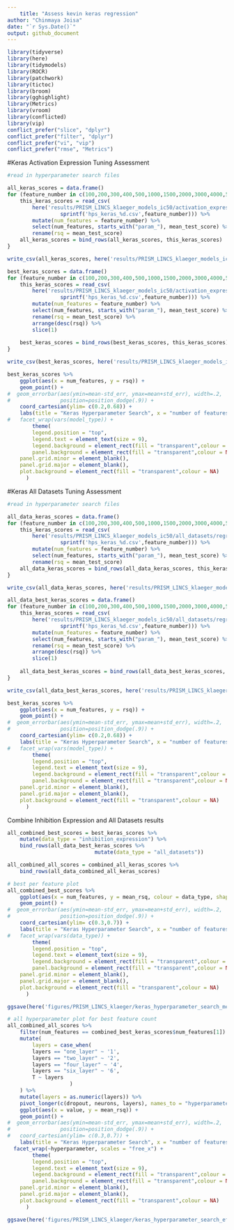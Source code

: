 ```yaml
---
	title: "Assess kevin keras regression"
author: "Chinmaya Joisa"
date: "`r Sys.Date()`"
output: github_document
---
```

	
```r
library(tidyverse)
library(here)
library(tidymodels)
library(ROCR)
library(patchwork)
library(tictoc)
library(broom)
library(gghighlight)
library(Metrics)
library(vroom)
library(conflicted)
library(vip)
conflict_prefer("slice", "dplyr")
conflict_prefer("filter", "dplyr")
conflict_prefer("vi", "vip")
conflict_prefer("rmse", "Metrics")
```

#Keras Activation Expression Tuning Assessment

```r

#read in hyperparameter search files

all_keras_scores = data.frame()
for (feature_number in c(100,200,300,400,500,1000,1500,2000,3000,4000,5000)) {
	this_keras_scores = read_csv(
		here('results/PRISM_LINCS_klaeger_models_ic50/activation_expression/regression/keras/results',
				 sprintf('hps_keras_%d.csv',feature_number))) %>% 
		mutate(num_features = feature_number) %>% 
		select(num_features, starts_with("param_"), mean_test_score) %>%
		rename(rsq = mean_test_score)
	all_keras_scores = bind_rows(all_keras_scores, this_keras_scores)
}

write_csv(all_keras_scores, here('results/PRISM_LINCS_klaeger_models_ic50/activation_expression/regression/keras/results/hyperparameter_search_metrics.csv'))
```

```r
best_keras_scores = data.frame()
for (feature_number in c(100,200,300,400,500,1000,1500,2000,3000,4000,5000)) {
	this_keras_scores = read_csv(
		here('results/PRISM_LINCS_klaeger_models_ic50/activation_expression/regression/keras/results',
				 sprintf('hps_keras_%d.csv',feature_number))) %>% 
		mutate(num_features = feature_number) %>% 
		select(num_features, starts_with("param_"), mean_test_score) %>%
		rename(rsq = mean_test_score) %>% 
		arrange(desc(rsq)) %>% 
		slice(1)
	
	best_keras_scores = bind_rows(best_keras_scores, this_keras_scores)
}

write_csv(best_keras_scores, here('results/PRISM_LINCS_klaeger_models_ic50/activation_expression/regression/keras/results/best_hyperparameter_search_metrics.csv'))
```


```r
best_keras_scores %>%
	ggplot(aes(x = num_features, y = rsq)) +
	geom_point() +
#  geom_errorbar(aes(ymin=mean-std_err, ymax=mean+std_err), width=.2,
#                position=position_dodge(.9)) +
	coord_cartesian(ylim= c(0.2,0.68)) +
	labs(title = "Keras Hyperparameter Search", x = "number of features", y = "R-squared") +
#	facet_wrap(vars(model_type)) +
		theme(
		legend.position = "top",
		legend.text = element_text(size = 9),
		legend.background = element_rect(fill = "transparent",colour = NA),
		panel.background = element_rect(fill = "transparent",colour = NA),
    panel.grid.minor = element_blank(),
    panel.grid.major = element_blank(),
    plot.background = element_rect(fill = "transparent",colour = NA)
      )
```


#Keras All Datasets Tuning Assessment

```r

#read in hyperparameter search files

all_data_keras_scores = data.frame()
for (feature_number in c(100,200,300,400,500,1000,1500,2000,3000,4000,5000)) {
	this_keras_scores = read_csv(
		here('results/PRISM_LINCS_klaeger_models_ic50/all_datasets/regression/keras/results',
				 sprintf('hps_keras_%d.csv',feature_number))) %>% 
		mutate(num_features = feature_number) %>% 
		select(num_features, starts_with("param_"), mean_test_score) %>%
		rename(rsq = mean_test_score)
	all_data_keras_scores = bind_rows(all_data_keras_scores, this_keras_scores)
}

write_csv(all_data_keras_scores, here('results/PRISM_LINCS_klaeger_models_ic50/all_datasets/regression/keras/results/hyperparameter_search_metrics.csv'))
```

```r
all_data_best_keras_scores = data.frame()
for (feature_number in c(100,200,300,400,500,1000,1500,2000,3000,4000,5000)) {
	this_keras_scores = read_csv(
		here('results/PRISM_LINCS_klaeger_models_ic50/all_datasets/regression/keras/results',
				 sprintf('hps_keras_%d.csv',feature_number))) %>% 
		mutate(num_features = feature_number) %>% 
		select(num_features, starts_with("param_"), mean_test_score) %>%
		rename(rsq = mean_test_score) %>% 
		arrange(desc(rsq)) %>% 
		slice(1)
	
	all_data_best_keras_scores = bind_rows(all_data_best_keras_scores, this_keras_scores)
}

write_csv(all_data_best_keras_scores, here('results/PRISM_LINCS_klaeger_models_ic50/all_datasets/regression/keras/results/best_hyperparameter_search_metrics.csv'))
```


```r
best_keras_scores %>%
	ggplot(aes(x = num_features, y = rsq)) +
	geom_point() +
#  geom_errorbar(aes(ymin=mean-std_err, ymax=mean+std_err), width=.2,
#                position=position_dodge(.9)) +
	coord_cartesian(ylim= c(0.2,0.68)) +
	labs(title = "Keras Hyperparameter Search", x = "number of features", y = "R-squared") +
#	facet_wrap(vars(model_type)) +
		theme(
		legend.position = "top",
		legend.text = element_text(size = 9),
		legend.background = element_rect(fill = "transparent",colour = NA),
		panel.background = element_rect(fill = "transparent",colour = NA),
    panel.grid.minor = element_blank(),
    panel.grid.major = element_blank(),
    plot.background = element_rect(fill = "transparent",colour = NA)
      )
```

Combine Inhibition Expression and All Datasets results

```r
all_combined_best_scores = best_keras_scores %>%
	mutate(data_type = "inhibition_expression") %>% 
	bind_rows(all_data_best_keras_scores %>% 
							mutate(data_type = "all_datasets"))

all_combined_all_scores = combined_all_keras_scores %>% 
	bind_rows(all_data_combined_all_keras_scores)
```


```r
# best per feature plot
all_combined_best_scores %>%
	ggplot(aes(x = num_features, y = mean_rsq, colour = data_type, shape = data_type)) +
	geom_point() +
#  geom_errorbar(aes(ymin=mean-std_err, ymax=mean+std_err), width=.2,
#                position=position_dodge(.9)) +
	coord_cartesian(ylim= c(0.3,0.7)) +
	labs(title = "Keras Hyperparameter Search", x = "number of features", y = "R-squared") +
#	facet_wrap(vars(data_type)) +
		theme(
		legend.position = "top",
		legend.text = element_text(size = 9),
		legend.background = element_rect(fill = "transparent",colour = NA),
		panel.background = element_rect(fill = "transparent",colour = NA),
    panel.grid.minor = element_blank(),
    panel.grid.major = element_blank(),
    plot.background = element_rect(fill = "transparent",colour = NA)
      )

ggsave(here('figures/PRISM_LINCS_klaeger/keras_hyperparameter_search_metrics.png'), width = 10.5, height = 10.5, units = "cm")
```

```r
# all hyperparameter plot for best feature count
all_combined_all_scores %>%
	filter(num_features == combined_best_keras_scores$num_features[1]) %>% 
	mutate(
		layers = case_when(
		layers == "one_layer" ~ '1',
		layers == "two_layer" ~ '2', 
		layers == "four_layer" ~ '4',
		layers == "six_layer" ~ '6', 
		T ~ layers
					)
	) %>%
	mutate(layers = as.numeric(layers)) %>% 
	pivot_longer(c(dropout, neurons, layers), names_to = "hyperparameter", values_to = "value") %>% 
	ggplot(aes(x = value, y = mean_rsq)) +
	geom_point() +
#  geom_errorbar(aes(ymin=mean-std_err, ymax=mean+std_err), width=.2,
#                position=position_dodge(.9)) +
#	coord_cartesian(ylim= c(0.3,0.7)) +
	labs(title = "Keras Hyperparameter Search", x = "number of features", y = "R-squared") +
  facet_wrap(~hyperparameter, scales = "free_x") +
		theme(
		legend.position = "top",
		legend.text = element_text(size = 9),
		legend.background = element_rect(fill = "transparent",colour = NA),
		panel.background = element_rect(fill = "transparent",colour = NA),
    panel.grid.minor = element_blank(),
    panel.grid.major = element_blank(),
    plot.background = element_rect(fill = "transparent",colour = NA)
      )

ggsave(here('figures/PRISM_LINCS_klaeger/keras_hyperparameter_search_effects.png'), width = 10.5, height = 10.5, units = "cm")
```




